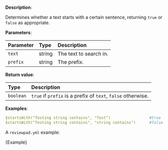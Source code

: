 
**Description**:

Determines whether a text starts with a certain sentence, returning `true` or `false` as appropriate.

**Parameters**:

| Parameter | Type   | Description            |
| :-------- | :----- | :--------------------- |
| `text`    | string | The text to search in. |
| `prefix`  | string | The prefix.            |

**Return value**:

| Type      | Description                                                  |
| :-------- | :----------------------------------------------------------- |
| `boolean` | `true` if `prefix` is a prefix of `text`, `false` otherwise. |

**Examples**:

```yml
$startsWith("Testing string contains", "Test")                 #true
$startsWith("Testing string contains", "string contains")      #false
```

A `reviewpad.yml` example:

<CodeBlock language="yml">{Example}</CodeBlock>
